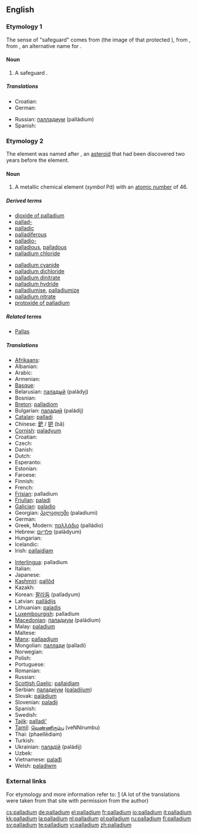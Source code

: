 {{see|Palladium}}
==English==
{{wikipedia}}
{{elements|Pd|rhodium|Rh|silver|Ag}}

===Etymology 1===
The sense of "safeguard" comes from {{L.}} {{term|Palladium|lang=la}} (the image of {{term|Pallas}} that protected {{term|Troy}}), from {{Gr.}} {{term|sc=Grek|Παλλάδιον|lang=el}}, from {{term|sc=Grek|Πάλλας|lang=el}}, an alternative name for {{term|Athena}}.

====Noun====
{{en-noun|pl=palladia}}

# A safeguard {{i|from a statue of Athena that was believed to safeguard the ancient city of Troy}}.

=====Translations=====
{{trans-top|a safeguard}}
* Croatian: {{t-|hr|paladij|m}}
* German: {{t+|de|Schutz|m}}
{{trans-mid}}
* Russian: [[палладиум]] (palládium) {{m}}
* Spanish: {{t-|es|paladión|f}}
{{trans-bottom}}

===Etymology 2===
The element was named after {{term|w:Pallas|Pallas}}, an [[asteroid]] that had been discovered two years before the element.

====Noun====
{{en-noun|-}}

# {{element}} A metallic chemical element (''symbol'' Pd) with an [[atomic number]] of 46.

=====Derived terms=====
{{top2}}
*[[dioxide of palladium]]
*[[pallad-]]
*[[palladic]]
*[[palladiferous]]
*[[palladio-]]
*[[palladious]], [[palladous]]
*[[palladium chloride]]
{{mid2}}
*[[palladium cyanide]]
*[[palladium dichloride]]
*[[palladium dinitrate]]
*[[palladium hydride]]
*[[palladiumise]], [[palladiumize]]
*[[palladium nitrate]]
*[[protoxide of palladium]]
{{bottom}}

=====Related terms=====
*[[Pallas]]

=====Translations=====
{{trans-top|element}}
* [[Afrikaans]]: {{t|af|palladium}}
* Albanian: {{t|sq|palad}}
* Arabic: {{t-|ar|بلاديوم|m|tr=baládyum|sc=ARchar}}
* Armenian: {{t|hy|պալադիում|tr=paladium}}
* [[Basque]]: {{t|eu|paladioa}}
* Belarusian: [[паладый]] (paládyj) {{m}}
* Bosnian: {{t-|bs|paladij}}
* [[Breton]]: [[palladiom]]
* Bulgarian: [[паладий]] (paládij) {{m}}
* [[Catalan]]: [[palladi]]
* Chinese: [[鈀]] / [[钯]] (bǎ)
* [[Cornish]]: [[paladyum]]
* Croatian: {{t-|hr|paladij|m}}
* Czech: {{t+|cs|palladium}}
* Danish: {{t-|da|palladium}}
* Dutch: {{t+|nl|palladium|n}}
* Esperanto: {{t-|eo|paladio|xs=Esperanto}}
* Estonian: {{t-|et|pallaadium}}
* Faroese: {{t-|fo|palladium|xs=Faroese}}
* Finnish: {{t+|fi|palladium}}
* French: {{t+|fr|palladium|m}}
* [[Frisian]]: palladium
* [[Friulian]]: [[paladi]]
* [[Galician]]: [[paladio]]
* Georgian: [[პალადიუმი]] (paladiumi)
* German: {{t+|de|Palladium|n}}
* Greek, Modern: [[παλλάδιο]] (palládio) {{n}}
* Hebrew: [[פלדיום]] (paládyum)
* Hungarian: {{t+|hu|palládium}}
* Icelandic: {{t+|is|palladín}}
* Irish: [[pallaidiam]]
{{trans-mid}}
* [[Interlingua]]: palladium
* Italian: {{t+|it|palladio|m}}
* Japanese: {{t+|ja|パラジウム|tr=parajiumu|sc=Jpan}}
* [[Kashmiri]]: [[pallôd]]
* Kazakh: {{t-|kk|палладий|tr=palladiy|sc=Cyrl|xs=Kazakh}}
* Korean: [[팔라듐]] (palladyum)
* Latvian: [[pallādijs]]
* Lithuanian: [[paladis]]
* [[Luxembourgish]]: palladium
* [[Macedonian]]: [[паладиум]] (paládium) {{m}}
* Malay: [[paladium]]
* Maltese: {{t-|mt|palladju|xs=Maltese}}
* [[Manx]]: [[pallaadjum]]
* Mongolian: [[паллади]] (palladi)
* Norwegian: {{t-|no|palladium}}
* Polish: {{t+|pl|pallad|m}}
* Portuguese: {{t+|pt|paládio|m}}
* Romanian: {{t+|ro|paladiu|n}}
* Russian: {{t-|ru|палладий|m|tr=palládij|sc=Cyrl}}
* [[Scottish Gaelic]]: [[pallaidiam]]
* Serbian: [[паладиjум]] ([[paladijum]]) {{m}}
* Slovak: [[paládium]]
* Slovenian: [[paladij]]
* Spanish: {{t+|es|paladio|m}}
* Swedish: {{t+|sv|palladium}}
* [[Tajik]]: [[palladi']]
* [[Tamil]]: [[வெண்ணிரும்பு]] (veNNirumbu)
* Thai: {{THchar|[[แพลเลเดียม]]}} (phaellēdiam)
* Turkish: {{t+|tr|palladyum}}
* Ukrainian: [[паладiй]] (paládij) {{m}}
* Uzbek: {{t-|uz|палладий|tr=palladiy|sc=Cyrl|xs=Uzbek}}
* Vietnamese: [[palađi]]
* Welsh: [[paladiwm]]
{{trans-bottom}}

===External links===
For etymology and more information refer to:
[http://elements.vanderkrogt.net/elem/pd.html]
(A lot of the translations were taken from that site with permission from the author)

[[cs:palladium]]
[[de:palladium]]
[[el:palladium]]
[[fr:palladium]]
[[io:palladium]]
[[it:palladium]]
[[kk:palladium]]
[[la:palladium]]
[[nl:palladium]]
[[pl:palladium]]
[[ru:palladium]]
[[fi:palladium]]
[[sv:palladium]]
[[te:palladium]]
[[vi:palladium]]
[[zh:palladium]]